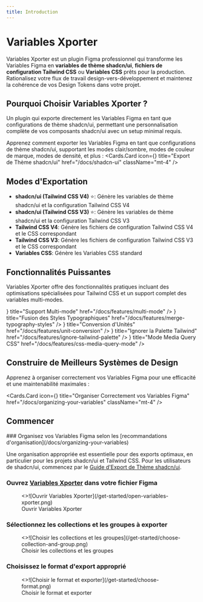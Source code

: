```yaml
---
title: Introduction
---
```



# Variables Xporter

Variables Xporter est un plugin Figma professionnel qui transforme les Variables Figma en **variables de thème shadcn/ui**, **fichiers de configuration Tailwind CSS** ou **Variables CSS** prêts pour la production. Rationalisez votre flux de travail design-vers-développement et maintenez la cohérence de vos Design Tokens dans votre projet.

## Pourquoi Choisir Variables Xporter ?

<Callout type="info" emoji="✨">
Un plugin qui exporte directement les Variables Figma en tant que configurations de thème shadcn/ui, permettant une personnalisation complète de vos composants shadcn/ui avec un setup minimal requis.
</Callout>

Apprenez comment exporter les Variables Figma en tant que configurations de thème shadcn/ui, supportant les modes clair/sombre, modes de couleur de marque, modes de densité, et plus :
<Cards.Card
  icon={<Star />}
  title="Export de Thème shadcn/ui"
  href="/docs/shadcn-ui"
  className="mt-4"
/>

## Modes d'Exportation

- **shadcn/ui (Tailwind CSS V4)** ⭐: Génère les variables de thème shadcn/ui et la configuration Tailwind CSS V4
- **shadcn/ui (Tailwind CSS V3)** ⭐: Génère les variables de thème shadcn/ui et la configuration Tailwind CSS V3
- **Tailwind CSS V4**: Génère les fichiers de configuration Tailwind CSS V4 et le CSS correspondant
- **Tailwind CSS V3**: Génère les fichiers de configuration Tailwind CSS V3 et le CSS correspondant
- **Variables CSS**: Génère les Variables CSS standard

## Fonctionnalités Puissantes

Variables Xporter offre des fonctionnalités pratiques incluant des optimisations spécialisées pour Tailwind CSS et un support complet des variables multi-modes.

<Cards>
  <Cards.Card
    icon={<Columns3 />}
    title="Support Multi-mode"
    href="/docs/features/multi-mode"
  />
  <Cards.Card
    icon={<Merge/>}
    title="Fusion des Styles Typographiques"
    href="/docs/features/merge-typography-styles"
  />
  <Cards.Card
    icon={<RefreshCw />}
    title="Conversion d'Unités"
    href="/docs/features/unit-conversion"
  />
  <Cards.Card
    icon={<EyeOff />}
    title="Ignorer la Palette Tailwind"
    href="/docs/features/ignore-tailwind-palette"
  />
  <Cards.Card
    icon={<Proportions />}
    title="Mode Media Query CSS"
    href="/docs/features/css-media-query-mode"
  />
</Cards>

## Construire de Meilleurs Systèmes de Design

Apprenez à organiser correctement vos Variables Figma pour une efficacité et une maintenabilité maximales :

<Cards.Card
  icon={<BookCopy />}
  title="Organiser Correctement vos Variables Figma"
  href="/docs/organizing-your-variables"
  className="mt-4"
/>

## Commencer

<Steps>
### Organisez vos Variables Figma selon les [recommandations d'organisation](/docs/organizing-your-variables)

Une organisation appropriée est essentielle pour des exports optimaux, en particulier pour les projets shadcn/ui et Tailwind CSS. Pour les utilisateurs de shadcn/ui, commencez par le [Guide d'Export de Thème shadcn/ui](/docs/shadcn-ui).

### Ouvrez [Variables Xporter](https://www.figma.com/community/plugin/1522142900835722038/variables-xporter) dans votre fichier Figma

<figure className="mt-6 max-w-[400px]">
  <>![Ouvrir Variables Xporter](/get-started/open-variables-xporter.png)</>
  <figcaption>
    Ouvrir Variables Xporter
  </figcaption>
</figure>

### Sélectionnez les collections et les groupes à exporter

<figure className="mt-6 max-w-[400px]">
  <>![Choisir les collections et les groupes](/get-started/choose-collection-and-group.png)</>
  <figcaption>
    Choisir les collections et les groupes
  </figcaption>
</figure>

### Choisissez le format d'export approprié

<figure className="mt-6 max-w-[400px]">
  <>![Choisir le format et exporter](/get-started/choose-format.png)</>
  <figcaption>
    Choisir le format et exporter
  </figcaption>
</figure>
</Steps>
